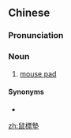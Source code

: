 {{also|鼠标垫}}
==Chinese==
{{zh-forms|s=鼠标垫|type=21}}

===Pronunciation===
{{zh-pron
|m=shǔbiāodiàn
|cat=n
}}

===Noun===
{{zh-noun}}

# [[mouse pad]]

====Synonyms====
* {{zh-l|滑鼠墊}}

{{zh-cat|Computing}}

[[zh:鼠標墊]]